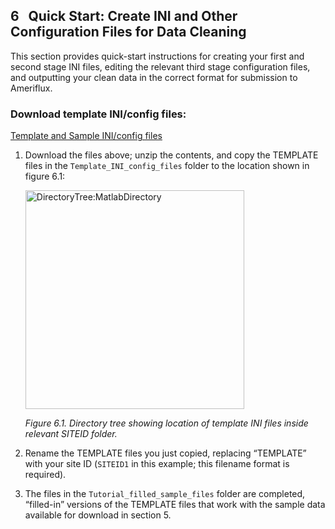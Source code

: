 ## 6 &nbsp; Quick Start: Create INI and Other Configuration Files for Data Cleaning

This section provides quick-start instructions for creating your first and second stage INI files, editing the relevant third stage configuration files, and outputting your clean data in the correct format for submission to Ameriflux.


### Download template INI/config files:

<a href="ini_templates_sample_data/Template_Sample_INIs.zip">Template and Sample INI/config files</a>


1. Download the files above; unzip the contents, and copy the TEMPLATE files in the `Template_INI_config_files` folder to the location shown in figure 6.1:

    <img src="images/directory_trees/DirectoryTree6a_short.jpg" alt="DirectoryTree:MatlabDirectory" width="350"/>

    *Figure 6.1. Directory tree showing location of template INI files inside relevant SITEID folder.*

2. Rename the TEMPLATE files you just copied, replacing "TEMPLATE" with your site ID (`SITEID1` in this example; this filename format is required). 

3. The files in the `Tutorial_filled_sample_files` folder are completed, "filled-in" versions of the TEMPLATE files that work with the sample data available for download in section 5.





